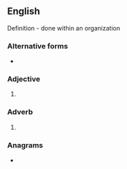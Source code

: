 {{also|inhouse|in house}}
==English==

Definition - done within an organization

===Alternative forms===
* {{l|en|in house}}

===Adjective===
{{en-adj|head=[[in]]-[[house]]|-}}

# {{alternative spelling of|in house|lang=en}}

===Adverb===
{{en-adv|head=[[in]]-[[house]]|-}}

# {{alternative spelling of|in house|lang=en}}

===Anagrams===
* {{anagrams|en|heinous}}